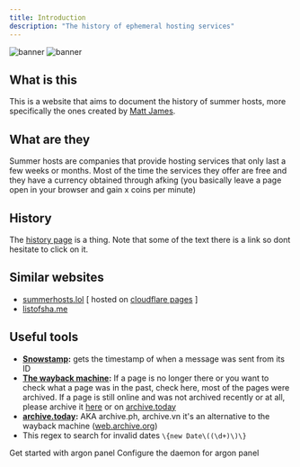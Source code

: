 ```yaml
---
title: Introduction
description: "The history of ephemeral hosting services"
---
```


<img
  className="block dark:hidden"
  src="/images/image.png"
  alt="banner"
/>
<img
  className="hidden dark:
"
  src="/images/image.png"
  alt="banner"
/>

## What is this
This is a website that aims to document the history of summer hosts, more specifically the ones created by [Matt James](./People/Matt%20James.mdx).

## What are they
Summer hosts are companies that provide hosting services that only last a few weeks or months. Most of the time the services they offer are free and they have a currency obtained through afking (you basically leave a page open in your browser and gain x coins per minute)

## History
The [history page](./history.md) is a thing. Note that some of the text there is a link so dont hesitate to click on it.

## Similar websites
* [summerhosts.lol](https://summerhosts.lol/) [ hosted on [cloudflare pages](https://summerhosts.pages.dev/) ]
* [listofsha.me](https://www.listofsha.me/hosting-vps/summerhost-en)

## Useful tools
* **[Snowstamp](https://snowsta.mp/):** gets the timestamp of when a message was sent from its ID
* **[The wayback machine](https://web.archive.org/):** If a page is no longer there or you want to check what a page was in the past, check here, most of the pages were archived. If a page is still online and was not archived recently or at all, please archive it [here](https://web.archive.org/save) or on [archive.today](https://archive.ph/)
* **[archive.today](https://archive.vn/):** AKA archive.ph, archive.vn it's an alternative to the wayback machine ([web.archive.org](https://web.archive.org/))
* This regex to search for invalid dates `\{new Date\((\d+)\)\}`

<CardGroup cols={2}>
  <Card
    title="Argon Guide"
    icon="bolt"
    href="/argon/installation"
  >
    Get started with argon panel
  </Card>
  <Card
    title="Krypton Guide"
    icon="bolt"
    href="/krypton/installation"
  >
    Configure the daemon for argon panel
  </Card>
</CardGroup>
